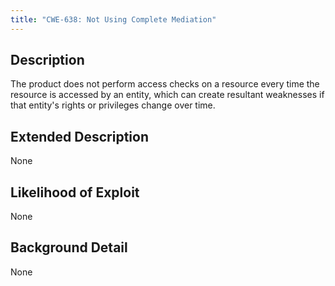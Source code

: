 ```yaml
---
title: "CWE-638: Not Using Complete Mediation"
---
```


## Description
The product does not perform access checks on a resource every time the resource is accessed by an entity, which can create resultant weaknesses if that entity's rights or privileges change over time.

## Extended Description
None

## Likelihood of Exploit
None

## Background Detail
None
        